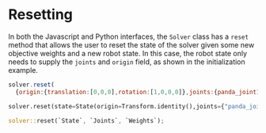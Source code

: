 # Resetting 

In both the Javascript and Python interfaces, the `Solver` class has a `reset` method that allows the user to reset the state of the solver given some new objective weights and a new robot state. In this case, the robot state only needs to supply the `joints` and `origin` field, as shown in the initialization example.


<Tabs>
  <TabItem value="js" label="Javascript">

  ```js
  solver.reset(
    {origin:{translation:[0,0,0],rotation:[1,0,0,0]},joints:{panda_joint1:0.0,panda_joint2:0.0,...}}, weights:{}) // Can define new weights here
  ```

  </TabItem>
  <TabItem value="py" label="Python">

  ```py
  solver.reset(state=State(origin=Transform.identity(),joints={"panda_joint1":0.0,"panda_joint2":0.0,...}),weights={})
  ```
   </TabItem>
   <TabItem value= "rust" label="Rust"> 

   ```rust
   solver::reset(`State`, `Joints`, `Weights`);
   ``` 
   </TabItem>
</Tabs> 



